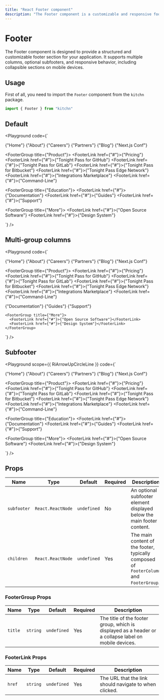 ```yaml
---
title: "React Footer component"
description: "The Footer component is a customizable and responsive footer for your application, supporting multiple columns, subfooters, and collapsible sections for mobile views."
---
```



# Footer

The Footer component is designed to provide a structured and customizable footer section for your application. It supports multiple columns, optional subfooters, and responsive behavior, including collapsible sections on mobile devices.

## Usage

First of all, you need to import the `Footer` component from the `kitchn` package.

```js
import { Footer } from "kitchn"
```

## Default

<Playground
  code={`
<Footer>
  <FooterGroup title={"Company"}>
    <FooterLink href={"#"}>{"Home"}</FooterLink>
    <FooterLink href={"#"}>{"About"}</FooterLink>
    <FooterLink href={"#"}>{"Careers"}</FooterLink>
    <FooterLink href={"#"}>{"Partners"}</FooterLink>
    <FooterLink href={"#"}>{"Blog"}</FooterLink>
    <FooterLink href={"#"}>{"Next.js Conf"}</FooterLink>
  </FooterGroup>

  <FooterGroup title={"Product"}>
    <FooterLink href={"#"}>{"Pricing"}</FooterLink>
    <FooterLink href={"#"}>{"Tonight Pass for GitHub"}</FooterLink>
    <FooterLink href={"#"}>{"Tonight Pass for GitLab"}</FooterLink>
    <FooterLink href={"#"}>{"Tonight Pass for Bitbucket"}</FooterLink>
    <FooterLink href={"#"}>{"Tonight Pass Edge Network"}</FooterLink>
    <FooterLink href={"#"}>{"Integrations Marketplace"}</FooterLink>
    <FooterLink href={"#"}>{"Command-Line"}</FooterLink>
  </FooterGroup>

  <FooterGroup title={"Education"}>
    <FooterLink href={"#"}>{"Documentation"}</FooterLink>
    <FooterLink href={"#"}>{"Guides"}</FooterLink>
    <FooterLink href={"#"}>{"Support"}</FooterLink>
  </FooterGroup>

  <FooterGroup title={"More"}>
    <FooterLink href={"#"}>{"Open Source Software"}</FooterLink>
    <FooterLink href={"#"}>{"Design System"}</FooterLink>
  </FooterGroup>
</Footer>
`}
/>

## Multi-group columns

<Playground
  code={`
<Footer>
  <FooterGroup title={"Company"}>
    <FooterLink href={"#"}>{"Home"}</FooterLink>
    <FooterLink href={"#"}>{"About"}</FooterLink>
    <FooterLink href={"#"}>{"Careers"}</FooterLink>
    <FooterLink href={"#"}>{"Partners"}</FooterLink>
    <FooterLink href={"#"}>{"Blog"}</FooterLink>
    <FooterLink href={"#"}>{"Next.js Conf"}</FooterLink>
  </FooterGroup>

  <FooterGroup title={"Product"}>
    <FooterLink href={"#"}>{"Pricing"}</FooterLink>
    <FooterLink href={"#"}>{"Tonight Pass for GitHub"}</FooterLink>
    <FooterLink href={"#"}>{"Tonight Pass for GitLab"}</FooterLink>
    <FooterLink href={"#"}>{"Tonight Pass for Bitbucket"}</FooterLink>
    <FooterLink href={"#"}>{"Tonight Pass Edge Network"}</FooterLink>
    <FooterLink href={"#"}>{"Integrations Marketplace"}</FooterLink>
    <FooterLink href={"#"}>{"Command-Line"}</FooterLink>
  </FooterGroup>

  <FooterColumn>
    <FooterGroup title={"Education"}>
      <FooterLink href={"#"}>{"Documentation"}</FooterLink>
      <FooterLink href={"#"}>{"Guides"}</FooterLink>
      <FooterLink href={"#"}>{"Support"}</FooterLink>
    </FooterGroup>

    <FooterGroup title={"More"}>
      <FooterLink href={"#"}>{"Open Source Software"}</FooterLink>
      <FooterLink href={"#"}>{"Design System"}</FooterLink>
    </FooterGroup>
  </FooterColumn>
</Footer>
`}
/>

## Subfooter


<Playground
  scope={{ RiArrowUpCircleLine }}
  code={`
<Footer
  subfooter={"Copyright © onRuntime 2023. All rights reserved."}
>
  <FooterGroup title={"Company"}>
    <FooterLink href={"#"}>{"Home"}</FooterLink>
    <FooterLink href={"#"}>{"About"}</FooterLink>
    <FooterLink href={"#"}>{"Careers"}</FooterLink>
    <FooterLink href={"#"}>{"Partners"}</FooterLink>
    <FooterLink href={"#"}>{"Blog"}</FooterLink>
    <FooterLink href={"#"}>{"Next.js Conf"}</FooterLink>
  </FooterGroup>

  <FooterGroup title={"Product"}>
    <FooterLink href={"#"}>{"Pricing"}</FooterLink>
    <FooterLink href={"#"}>{"Tonight Pass for GitHub"}</FooterLink>
    <FooterLink href={"#"}>{"Tonight Pass for GitLab"}</FooterLink>
    <FooterLink href={"#"}>{"Tonight Pass for Bitbucket"}</FooterLink>
    <FooterLink href={"#"}>{"Tonight Pass Edge Network"}</FooterLink>
    <FooterLink href={"#"}>{"Integrations Marketplace"}</FooterLink>
    <FooterLink href={"#"}>{"Command-Line"}</FooterLink>
  </FooterGroup>

  <FooterGroup title={"Education"}>
    <FooterLink href={"#"}>{"Documentation"}</FooterLink>
    <FooterLink href={"#"}>{"Guides"}</FooterLink>
    <FooterLink href={"#"}>{"Support"}</FooterLink>
  </FooterGroup>

  <FooterGroup title={"More"}>
    <FooterLink href={"#"}>{"Open Source Software"}</FooterLink>
    <FooterLink href={"#"}>{"Design System"}</FooterLink>
  </FooterGroup>
</Footer>
`}
/>

## Props

| Name | Type | Default | Required | Description
|------|------|---------|----------|-------------
| `subfooter` | `React.ReactNode` | `undefined` | No | An optional subfooter element displayed below the main footer content.
| `children` | `React.ReactNode` | `undefined` | Yes | The main content of the footer, typically composed of `FooterColumn` and `FooterGroup`.

### FooterGroup Props

| Name | Type | Default | Required | Description
|------|------|---------|----------|-------------
| `title` | `string` | `undefined` | Yes | The title of the footer group, which is displayed as a header or a collapse label on mobile devices.

### FooterLink Props

| Name | Type | Default | Required | Description
|------|------|---------|----------|-------------
| `href` | `string` | `undefined` | Yes | The URL that the link should navigate to when clicked.
